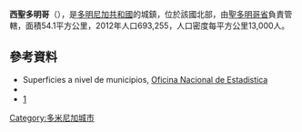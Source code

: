 {{Coord|18|30|N|70|0|W|display=title}}

'''西聖多明哥'''（{{lang-es|Santo Domingo Oeste}}），是[[多明尼加共和國|多明尼加共和國]]的城鎮，位於該國北部，由[[聖多明哥省|聖多明哥省]]負責管轄，面積54.1平方公里，2012年人口693,255，人口密度每平方公里13,000人。

==參考資料==
*Superficies a nivel de municipios, [https://web.archive.org/web/20090417021712/http://one.gob.do/index.php?option=com_content&task=view&id=63&Itemid=283 Oficina Nacional de Estadistica]
*{{cite web|url=http://www.one.gob.do/index.php?module=uploads&func=download&fileId=3578|title=Informe Básico - IX Censo Nacional de Población y Vivienda|publisher=Oficina Nacional de Estadistica|language=es|date=2012-05-05|accessdate=2012-05-25|deadurl=yes|archiveurl=https://web.archive.org/web/20121031114158/http://www.one.gob.do/index.php?module=uploads&func=download&fileId=3578|archivedate=2012-10-31}}
*[http://www.asdo.gov.do/web/] {{Wayback|url=http://www.asdo.gov.do/web/ |date=20161105071534 }}

{{DominicanRepublic-geo-stub}}
[[Category:多米尼加城市|Category:多米尼加城市]]